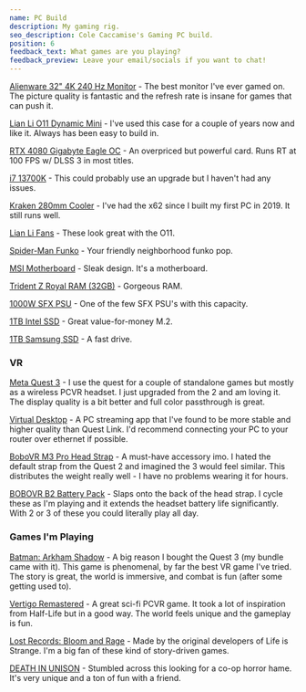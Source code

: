 ```yaml
---
name: PC Build
description: My gaming rig.
seo_description: Cole Caccamise's Gaming PC build.
position: 6
feedback_text: What games are you playing?
feedback_preview: Leave your email/socials if you want to chat!
---
```


[Alienware 32" 4K 240 Hz Monitor](https://caccamise.link/alienware) - The best monitor I've ever gamed on. The picture quality is fantastic and the refresh rate is insane for games that can push it.

[Lian Li O11 Dynamic Mini](https://caccamise.link/pc-case) - I've used this case for a couple of years now and like it. Always has been easy to build in.

[RTX 4080 Gigabyte Eagle OC](https://caccamise.link/4080) - An overpriced but powerful card. Runs RT at 100 FPS w/ DLSS 3 in most titles.

[i7 13700K](https://caccamise.link/13700k) - This could probably use an upgrade but I haven't had any issues.

[Kraken 280mm Cooler](https://caccamise.link/kraken) - I've had the x62 since I built my first PC in 2019. It still runs well.

[Lian Li Fans](https://caccamise.link/fans) - These look great with the O11.

[Spider-Man Funko](https://caccamise.link/future-foundation) - Your friendly neighborhood funko pop.

[MSI Motherboard](https://caccamise.link/motherboard) - Sleak design. It's a motherboard.

[Trident Z Royal RAM (32GB)](https://caccamise.link/ram) - Gorgeous RAM.

[1000W SFX PSU](https://caccamise.link/psu) - One of the few SFX PSU's with this capacity.

[1TB Intel SSD](https://caccamise.link/intel-ssd) - Great value-for-money M.2.

[1TB Samsung SSD](https://caccamise.link/samsung-ssd) - A fast drive.

### VR

[Meta Quest 3](https://creator.kiwi/kbdCjsZ) - I use the quest for a couple of standalone games but mostly as a wireless PCVR headset. I just upgraded from the 2 and am loving it. The display quality is a bit better and full color passthrough is great.

[Virtual Desktop](https://creator.kiwi/1wHOvVX) - A PC streaming app that I've found to be more stable and higher quality than Quest Link. I'd recommend connecting your PC to your router over ethernet if possible.

[BoboVR M3 Pro Head Strap](https://creator.kiwi/s8M8EyY) - A must-have accessory imo. I hated the default strap from the Quest 2 and imagined the 3 would feel similar. This distributes the weight really well - I have no problems wearing it for hours.

[BOBOVR B2 Battery Pack](https://creator.kiwi/ZwEVx74) - Slaps onto the back of the head strap. I cycle these as I'm playing and it extends the headset battery life significantly. With 2 or 3 of these you could literally play all day.

### Games I'm Playing

[Batman: Arkham Shadow](https://creator.kiwi/ChCFmYg) - A big reason I bought the Quest 3 (my bundle came with it). This game is phenomenal, by far the best VR game I've tried. The story is great, the world is immersive, and combat is fun (after some getting used to).

[Vertigo Remastered](https://store.steampowered.com/app/1318090/Vertigo_Remastered/) - A great sci-fi PCVR game. It took a lot of inspiration from Half-Life but in a good way. The world feels unique and the gameplay is fun.

[Lost Records: Bloom and Rage](https://store.steampowered.com/app/1902960/Lost_Records_Bloom__Rage/) - Made by the original developers of Life is Strange. I'm a big fan of these kind of story-driven games.

[DEATH IN UNISON](https://store.steampowered.com/app/2454890/DEATH_IN_UNISON/) - Stumbled across this looking for a co-op horror hame. It's very unique and a ton of fun with a friend.
